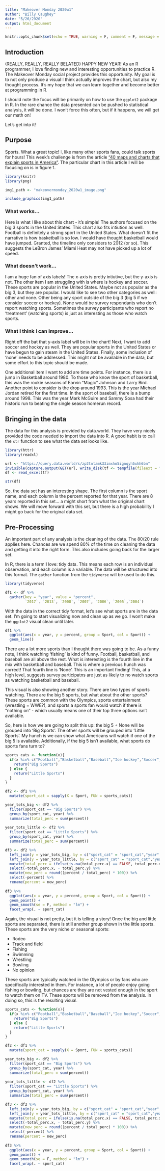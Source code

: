 ```yaml
---
title: "Makeover Monday 2020w1"
author: "Billy Caughey"
date: "5/26/2020"
output: html_document
---
```


```r
knitr::opts_chunk$set(echo = TRUE, warning = F, comment = F, message = F)
```

## Introduction

(REALLY, REALLY, REALLY BELATED) HAPPY NEW YEAR! As an R programmer, I love finding new and interesting opportunities to practice R. The Makeover Monday social project provides this opportunity. My goal is to not only produce a visual I think actually improves the chart, but also my thought process. It's my hope that we can learn together and become better at programming in R.

I should note the focus will be primarily on how to use the `ggplot2` package in R. In the rare chance the data presented can be pushed to statistical analysis, it will be done. I won't force this often, but if it happens, we will get our math on!

Let's get into it!

## Purpose

Sports. What a great topic! I, like many other sports fans, could talk sports for hours! This week's challenge is from the article ["40 maps and charts that explain sports in America"](https://www.vox.com/2014/10/14/6951261/sports-maps-charts). The particular chart in this article I will be focusing on is in figure 1.

```r

library(knitr)
library(png)

img1_path <- "makeovermonday_2020w1_image.png"

include_graphics(img1_path)

```

### What works...

Here is what I like about this chart - it's simple! The authors focused on the big 3 sports in the United States. This chart also fits intiution as well. Football is definitely a strong sport in the United States. What doesn't fit the narrative is how basketball is so low. I would have thought basketball would have jumped. Granted, the timeline only considers to 2012 (or so). This suggests the LeBron James' Miami Heat may not have picked up a lot of speed. 

### What doesn't work...

I am a huge fan of axis labels! The x-axis is pretty intiutive, but the y-axis is not. The other item I am struggling with is where is hockey and soccer. These sports are popular in the United States. Maybe not as popular as the big 3, but they are popular. I would like to see two other categories as well: other and none. Other being any sport outside of the big 3 (big 5 if we consider soccer or hockey). None would be survey respondants who don't report watching sports. Sometimes the survey participants who report no 'treatment' (watching sports) is just as interesting as those who watch sports.

### What I think I can improve...

Right off the bat that y-axis label will be in the chart! Next, I want to add soccer and hockey as well. They are popular sports in the United States or have begun to gain steam in the United States. Finally, some inclusion of 'none' needs to be addressed. This might not be available in the data, but some effort to this topic should be made. 

One additional item I want to add are time points. For instance, there is a jump in Basketball around 1980. To those who know the sport of basketball, this was the rookie seasons of Earvin "Magic" Johnson and Larry Bird. Another point to consider is the drop around 1993. This is the year Michael Jordan retired for the first time. In the sport of baseball, there is a bump around 1998. This was the year Mark McGuire and Sammy Sosa had their historic run to beating the single season homerun record. 

## Bringing in the data 

The data for this analysis is provided by data.world. They have very nicely provided the code needed to import the data into R. A good habit is to call the `str` function to see what the data set looks like.

```r

library(httr)
library(readxl)

url <- "https://query.data.world/s/zp2tntamk33imxhn5ignqyh5xhh6bn"
invisible(capture.output(GET(url, write_disk(tf <- tempfile(fileext = ".xlsx")))))
df <- read_excel(tf)

str(df)

```

So, the data set has an interesting shape. The first column is the sport name, and each column is the percent reported for that year. There are 8 years reported in this set... a might short from what the original chart shows. We will move forward with this set, but there is a high probability I might go back for the original data set. 

## Pre-Processing 

An important part of any analysis is the cleaning of the data. The 80/20 rule applies here. Chances are we spend 80% of the time on cleaning the data and getting it into the right form. This also includes going back for the larger set. 

In R, there is a term I love: tidy data. This means each row is an individual observation, and each column is a variable. The data will be structured into this format. The `gather` function from the `tidyverse` will be used to do this.

```r

library(tidyverse)

df1 <- df %>%
  gather(key = "year", value = "percent", 
         `2017`, `2013`, `2008`, `2007`, `2006`, `2005`,`2004`)

```

With the data in the correct tidy format, let's see what sports are in the data set. I'm going to start visualizing now and clean up as we go. I won't make the `ggplot2` visual clean until later.  

```r

df1 %>% 
  ggplot(aes(x = year, y = percent, group = Sport, col = Sport)) +
  geom_line()

```

There are a lot more sports than I thought there was going to be. As a funny note, I think watching 'fishing' is kind of funny. Football, basketball, and baseball are all above the rest. What is interesting is the fourth line in the mix with basketball and baseball. This is where a previous hunch was correct! That fourth line is 'None'. This is an important finding! This, at a high level, suggests survey participatns are just as likely to no watch sports as watching basketball and baseball. 

This visual is also showing another story. There are two types of sports watching. There are the big 5 sports, but what about the other sports? These sports are common with the Olympics, sports entertainment (wrestling = WWE?), and sports a sports fan would watch if there is "nothing on" - which usually means one of their top three options isn't available. 

So, here is how we are going to split this up: the big 5 + None will be grouped into 'Big Sports'. The other sports will be grouped into 'Little Sports'. My hunch is we can show what Americans will watch if one of the big 5 is available. Additionally, if the big 5 isn't available, what sports do sports fans turn to?

```r

sports_cats <- function(x){
  if(x %in% c("Football","Basketball","Baseball","Ice hockey","Soccer","None")){
    return("Big Sports")
  } else {
    return("Little Sports")
  }
}

df2 <- df1 %>%
  mutate(sport_cat = sapply(X = Sport, FUN = sports_cats))

year_tots_big <- df2 %>%
  filter(sport_cat == "Big Sports") %>%
  group_by(sport_cat, year) %>%
  summarize(total_perc = sum(percent)) 
  
year_tots_little <- df2 %>%
  filter(sport_cat == "Little Sports") %>%
  group_by(sport_cat, year) %>%
  summarize(total_perc = sum(percent)) 

df3 <- df2 %>%
  left_join(y = year_tots_big, by = c("sport_cat" = "sport_cat","year" = "year")) %>%
  left_join(y = year_tots_little, by = c("sport_cat" = "sport_cat","year" = "year")) %>%
  mutate(total_perc = ifelse(is.na(total_perc.x) == FALSE, total_perc.x, total_perc.y)) %>%
  select(-total_perc.x, - total_perc.y) %>%
  mutate(new_perc = round((percent / total_perc) * 100)) %>%
  select(-percent) %>%
  rename(percent = new_perc)
  
df3 %>% 
  ggplot(aes(x = year, y = percent, group = Sport, col = Sport)) +
  geom_point() +
  geom_smooth(se = F, method = "lm") +
  facet_wrap(. ~ sport_cat)

```

Again, the visual is not pretty, but it is telling a story! Once the big and little sports are separated, there is still another group shown in the little sports. These sports are the very niche or seasonal sports:

* Rodeo
* Track and field
* Fishing
* Swimming
* Wrestling 
* Bowling
* No opinion

These sports are typically watched in the Olympics or by fans who are specifically interested in them. For instance, a lot of people enjoy going fishing or bowling, but chances are they are not vested enough in the sport to watch them on TV. These sports will be removed from the analysis. In doing so, this is the resulting visual.

```r

sports_cats <- function(x){
  if(x %in% c("Football","Basketball","Baseball","Ice hockey","Soccer","None")){
    return("Big Sports")
  } else {
    return("Little Sports")
  }
}

df2 <- df1 %>%
  mutate(sport_cat = sapply(X = Sport, FUN = sports_cats))

year_tots_big <- df2 %>%
  filter(sport_cat == "Big Sports") %>%
  group_by(sport_cat, year) %>%
  summarize(total_perc = sum(percent)) 
  
year_tots_little <- df2 %>%
  filter(sport_cat == "Little Sports") %>%
  group_by(sport_cat, year) %>%
  summarize(total_perc = sum(percent)) 

df3 <- df2 %>%
  left_join(y = year_tots_big, by = c("sport_cat" = "sport_cat","year" = "year")) %>%
  left_join(y = year_tots_little, by = c("sport_cat" = "sport_cat","year" = "year")) %>%
  mutate(total_perc = ifelse(is.na(total_perc.x) == FALSE, total_perc.x, total_perc.y)) %>%
  select(-total_perc.x, - total_perc.y) %>%
  mutate(new_perc = round((percent / total_perc) * 100)) %>%
  select(-percent) %>%
  rename(percent = new_perc)
  
df3 %>% 
  ggplot(aes(x = year, y = percent, group = Sport, col = Sport)) +
  geom_point() +
  geom_smooth(se = F, method = "lm") +
  facet_wrap(. ~ sport_cat)

```


















